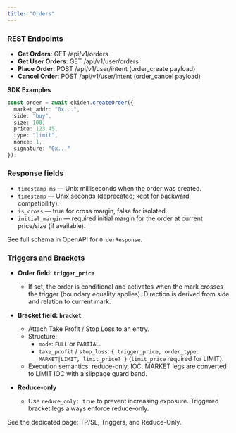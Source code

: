 ```yaml
---
title: "Orders"
---
```


### **REST Endpoints**

- **Get Orders**: GET /api/v1/orders
- **Get User Orders**: GET /api/v1/user/orders
- **Place Order**: POST /api/v1/user/intent (order_create payload)
- **Cancel Order**: POST /api/v1/user/intent (order_cancel payload)

**SDK Examples**

```typescript
const order = await ekiden.createOrder({
  market_addr: "0x...",
  side: "buy",
  size: 100,
  price: 123.45,
  type: "limit",
  nonce: 1,
  signature: "0x..."
});
```

### Response fields

- `timestamp_ms` — Unix milliseconds when the order was created.
- `timestamp` — Unix seconds (deprecated; kept for backward compatibility).
- `is_cross` — true for cross margin, false for isolated.
- `initial_margin` — required initial margin for the order at current price/size (if available).

See full schema in OpenAPI for `OrderResponse`.

### Triggers and Brackets

- **Order field: `trigger_price`**
  - If set, the order is conditional and activates when the mark crosses the trigger (boundary equality applies). Direction is derived from side and relation to current mark.

- **Bracket field: `bracket`**
  - Attach Take Profit / Stop Loss to an entry.
  - Structure:
    - `mode`: `FULL` or `PARTIAL`.
    - `take_profit` / `stop_loss`: `{ trigger_price, order_type: MARKET|LIMIT, limit_price? }` (`limit_price` required for LIMIT).
  - Execution semantics: reduce-only, IOC. MARKET legs are converted to LIMIT IOC with a slippage guard band.

- **Reduce-only**
  - Use `reduce_only: true` to prevent increasing exposure. Triggered bracket legs always enforce reduce-only.

See the dedicated page: TP/SL, Triggers, and Reduce-Only.
